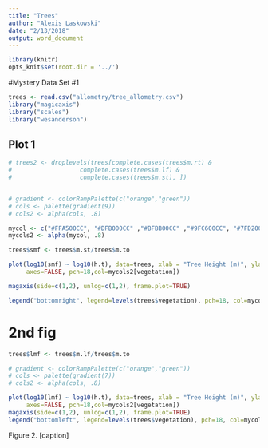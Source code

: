 ```yaml
---
title: "Trees"
author: "Alexis Laskowski"
date: "2/13/2018"
output: word_document
---
```


```r
library(knitr)
opts_knit$set(root.dir = '../')
```

#Mystery Data Set #1

```r
trees <- read.csv("allometry/tree_allometry.csv")
library("magicaxis")
library("scales")
library("wesanderson")

```

## Plot 1

```r
# trees2 <- droplevels(trees[complete.cases(trees$m.rt) &
#                   complete.cases(trees$m.lf) &
#                   complete.cases(trees$m.st), ])


# gradient <- colorRampPalette(c("orange","green"))
# cols <- palette(gradient(9))
# cols2 <- alpha(cols, .8)

mycol <- c("#FFA500CC", "#DFB000CC" ,"#BFBB00CC" ,"#9FC600CC", "#7FD200CC", "#5FDD00CC","#3FE800CC", "#1FF300CC", "#00FF00CC")
mycols2 <- alpha(mycol, .8)

trees$smf <- trees$m.st/trees$m.to

plot(log10(smf) ~ log10(h.t), data=trees, xlab = "Tree Height (m)", ylab = "Stem Mass Fraction", 
     axes=FALSE, pch=18,col=mycols2[vegetation])

magaxis(side=c(1,2), unlog=c(1,2), frame.plot=TRUE)

legend("bottomright", legend=levels(trees$vegetation), pch=18, col=mycols2, bty='n',inset=0.02)
```

# 2nd fig

```r
trees$lmf <- trees$m.lf/trees$m.to

# gradient <- colorRampPalette(c("orange","green"))
# cols <- palette(gradient(7))
# cols2 <- alpha(cols, .8)

plot(log10(lmf) ~ log10(h.t), data=trees, xlab = "Tree Height (m)", ylab = "Leaf Mass Fraction", 
     axes=FALSE, pch=18,col=mycols2[vegetation])
magaxis(side=c(1,2), unlog=c(1,2), frame.plot=TRUE)
legend("bottomleft", legend=levels(trees$vegetation), pch=18, col=mycols2, bty='n',inset= 0.005)
```

Figure 2. [caption]
